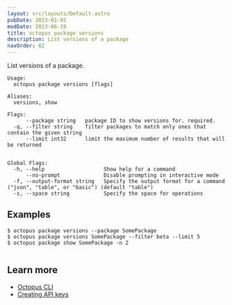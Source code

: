 ```yaml
---
layout: src/layouts/Default.astro
pubDate: 2023-01-01
modDate: 2023-06-19
title: octopus package versions
description: List versions of a package
navOrder: 62
---
```


List versions of a package.

```
Usage:
  octopus package versions [flags]

Aliases:
  versions, show

Flags:
      --package string   package ID to show versions for. required.
  -q, --filter string    filter packages to match only ones that contain the given string
      --limit int32      limit the maximum number of results that will be returned


Global Flags:
  -h, --help                   Show help for a command
      --no-prompt              Disable prompting in interactive mode
  -f, --output-format string   Specify the output format for a command ("json", "table", or "basic") (default "table")
  -s, --space string           Specify the space for operations

```

## Examples

<SamplesInstance />

```
$ octopus package versions --package SomePackage
$ octopus package versions SomePackage --filter beta --limit 5
$ octopus package show SomePackage -n 2


```

## Learn more

- [Octopus CLI](/docs/octopus-rest-api/cli)
- [Creating API keys](/docs/octopus-rest-api/how-to-create-an-api-key)